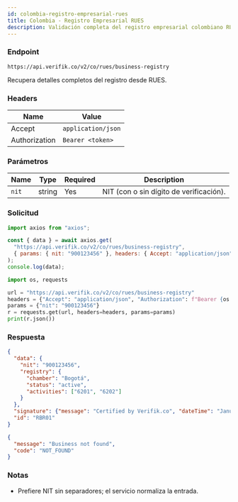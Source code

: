 ```yaml
---
id: colombia-registro-empresarial-rues
title: Colombia - Registro Empresarial RUES
description: Validación completa del registro empresarial colombiano RUES
---
```



### Endpoint

```
https://api.verifik.co/v2/co/rues/business-registry
```

Recupera detalles completos del registro desde RUES.

### Headers

| Name | Value |
| --- | --- |
| Accept | `application/json` |
| Authorization | `Bearer <token>` |

### Parámetros

| Name | Type | Required | Description |
| --- | --- | --- | --- |
| `nit` | string | Yes | NIT (con o sin dígito de verificación). |

### Solicitud

<Tabs>
  <TabItem value="node" label="Node.js">

```javascript
import axios from "axios";

const { data } = await axios.get(
  "https://api.verifik.co/v2/co/rues/business-registry",
  { params: { nit: "900123456" }, headers: { Accept: "application/json", Authorization: `Bearer ${process.env.VERIFIK_TOKEN}` } }
);
console.log(data);
```

  </TabItem>
  <TabItem value="python" label="Python">

```python
import os, requests

url = "https://api.verifik.co/v2/co/rues/business-registry"
headers = {"Accept": "application/json", "Authorization": f"Bearer {os.getenv('VERIFIK_TOKEN')}"}
params = {"nit": "900123456"}
r = requests.get(url, headers=headers, params=params)
print(r.json())
```

  </TabItem>
</Tabs>

### Respuesta

<Tabs>
  <TabItem value="200" label="200">

```json
{
  "data": {
    "nit": "900123456",
    "registry": {
      "chamber": "Bogotá",
      "status": "active",
      "activities": ["6201", "6202"]
    }
  },
  "signature": {"message": "Certified by Verifik.co", "dateTime": "January 16, 2024 3:44 PM"},
  "id": "RBR01"
}
```

  </TabItem>
  <TabItem value="404" label="404">

```json
{
  "message": "Business not found",
  "code": "NOT_FOUND"
}
```

  </TabItem>
</Tabs>

### Notas

- Prefiere NIT sin separadores; el servicio normaliza la entrada.
